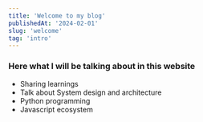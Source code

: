 ```yaml
---
title: 'Welcome to my blog'
publishedAt: '2024-02-01'
slug: 'welcome'
tag: 'intro'
---
```


### Here what I will be talking about in this website

- Sharing learnings
- Talk about System design and architecture
- Python programming
- Javascript ecosystem
